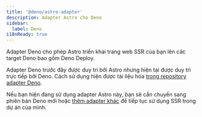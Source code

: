 ```yaml
---
title: '@deno/astro-adapter'
description: Adapter Astro cho Deno
sidebar:
  label: Deno
i18nReady: true
---
```


Adapter Deno cho phép Astro triển khai trang web SSR của bạn lên các target Deno bao gồm Deno Deploy.

Adapter Deno trước đây được duy trì bởi Astro nhưng hiện tại được duy trì trực tiếp bởi Deno. Cách sử dụng hiện được tài liệu hóa [trong repository adapter Deno](https://github.com/denoland/deno-astro-adapter).

Nếu bạn hiện đang sử dụng adapter Astro này, bạn sẽ cần chuyển sang phiên bản Deno mới hoặc [thêm adapter khác](/vi/guides/on-demand-rendering/) để tiếp tục sử dụng SSR trong dự án của mình.